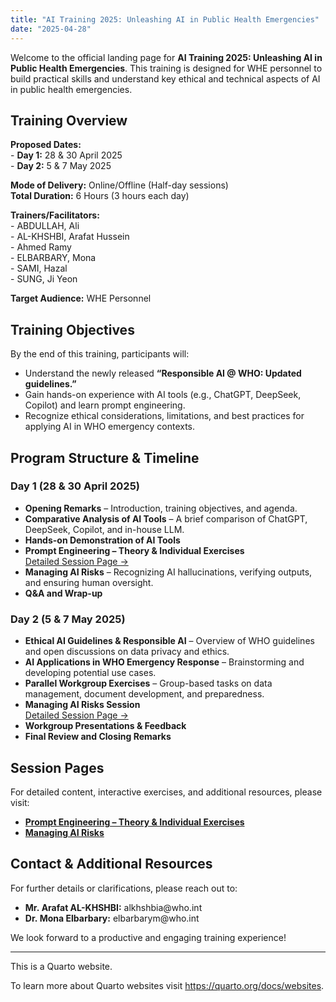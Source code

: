 ```yaml
---
title: "AI Training 2025: Unleashing AI in Public Health Emergencies"
date: "2025-04-28"
---
```




Welcome to the official landing page for **AI Training 2025: Unleashing AI in Public Health Emergencies**. This training is designed for WHE personnel to build practical skills and understand key ethical and technical aspects of AI in public health emergencies.

## Training Overview

**Proposed Dates:**  
- **Day 1:** 28 & 30 April 2025  
- **Day 2:** 5 & 7 May 2025

**Mode of Delivery:** Online/Offline (Half-day sessions)  
**Total Duration:** 6 Hours (3 hours each day)

**Trainers/Facilitators:**  
- ABDULLAH, Ali  
- AL-KHSHBI, Arafat Hussein  
- Ahmed Ramy  
- ELBARBARY, Mona  
- SAMI, Hazal  
- SUNG, Ji Yeon

**Target Audience:** WHE Personnel

## Training Objectives

By the end of this training, participants will:

- Understand the newly released **“Responsible AI @ WHO: Updated guidelines.”**
- Gain hands-on experience with AI tools (e.g., ChatGPT, DeepSeek, Copilot) and learn prompt engineering.
- Recognize ethical considerations, limitations, and best practices for applying AI in WHO emergency contexts.

## Program Structure & Timeline

### Day 1 (28 & 30 April 2025)
- **Opening Remarks** – Introduction, training objectives, and agenda.
- **Comparative Analysis of AI Tools** – A brief comparison of ChatGPT, DeepSeek, Copilot, and in-house LLM.
- **Hands-on Demonstration of AI Tools**
- **Prompt Engineering – Theory & Individual Exercises**  
  [Detailed Session Page →](promptEngineering/promptEngineering.qmd)
- **Managing AI Risks** – Recognizing AI hallucinations, verifying outputs, and ensuring human oversight.
- **Q&A and Wrap-up**

### Day 2 (5 & 7 May 2025)
- **Ethical AI Guidelines & Responsible AI** – Overview of WHO guidelines and open discussions on data privacy and ethics.
- **AI Applications in WHO Emergency Response** – Brainstorming and developing potential use cases.
- **Parallel Workgroup Exercises** – Group-based tasks on data management, document development, and preparedness.
- **Managing AI Risks Session**  
  [Detailed Session Page →](managing-ai-risks.qmd)
- **Workgroup Presentations & Feedback**
- **Final Review and Closing Remarks**

## Session Pages

For detailed content, interactive exercises, and additional resources, please visit:

- **[Prompt Engineering – Theory & Individual Exercises](prompt-engineering.qmd)**
- **[Managing AI Risks](managing-ai-risks.qmd)**

## Contact & Additional Resources

For further details or clarifications, please reach out to:

- **Mr. Arafat AL-KHSHBI:** alkhshbia@who.int  
- **Dr. Mona Elbarbary:** elbarbarym@who.int

We look forward to a productive and engaging training experience!









---
This is a Quarto website.

To learn more about Quarto websites visit <https://quarto.org/docs/websites>.
